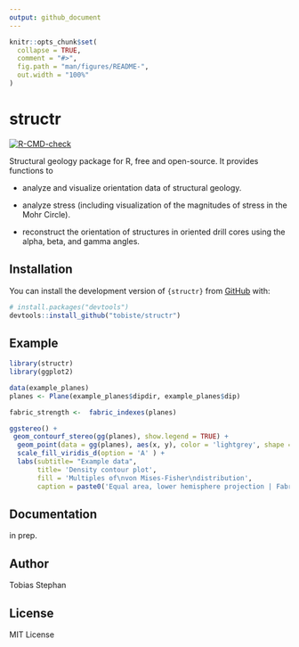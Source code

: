 ```yaml
---
output: github_document
---
```


<!-- README.md is generated from README.Rmd. Please edit that file -->

```r
knitr::opts_chunk$set(
  collapse = TRUE,
  comment = "#>",
  fig.path = "man/figures/README-",
  out.width = "100%"
)
```

# structr

<!-- badges: start -->

[![R-CMD-check](https://github.com/tobiste/structR/actions/workflows/R-CMD-check.yaml/badge.svg)](https://github.com/tobiste/structR/actions/workflows/R-CMD-check.yaml)

<!-- badges: end -->

Structural geology package for R, free and open-source. It provides functions to

-   analyze and visualize orientation data of structural geology.

-   analyze stress (including visualization of the magnitudes of stress in the Mohr Circle).

-   reconstruct the orientation of structures in oriented drill cores using the alpha, beta, and gamma angles.

## Installation

You can install the development version of `{structr}` from [GitHub](https://github.com/) with:

``` r
# install.packages("devtools")
devtools::install_github("tobiste/structr")
```

## Example

```r
library(structr)
library(ggplot2)

data(example_planes)
planes <- Plane(example_planes$dipdir, example_planes$dip)

fabric_strength <-  fabric_indexes(planes)

ggstereo() +
 geom_contourf_stereo(gg(planes), show.legend = TRUE) +
  geom_point(data = gg(planes), aes(x, y), color = 'lightgrey', shape = 21) +
  scale_fill_viridis_d(option = 'A' ) +
  labs(subtitle= "Example data", 
       title= 'Density contour plot',
       fill = 'Multiples of\nvon Mises-Fisher\ndistribution',
       caption = paste0('Equal area, lower hemisphere projection | Fabric strength: ', round(fabric_strength['C'], 2)))

```

## Documentation

in prep.

## Author

Tobias Stephan

## License

MIT License
